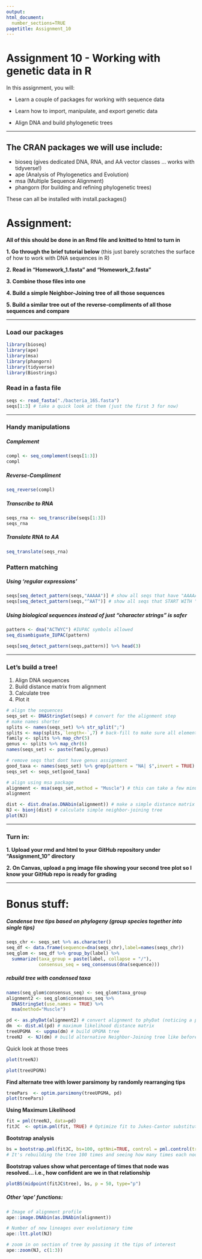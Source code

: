 ```yaml
---
output: 
html_document:
  number_sections=TRUE
pagetitle: Assignment_10
---
```


# **Assignment 10 - Working with genetic data in R**

In this assignment, you will:

+ Learn a couple of packages for working with sequence data

+ Learn how to import, manipulate, and export genetic data

+ Align DNA and build phylogenetic trees


________________


## The CRAN packages we will use include:
 
 + bioseq (gives dedicated DNA, RNA, and AA vector classes ... works with tidyverse!)
 + ape (Analysis of Phylogenetics and Evolution)
 + msa (Multiple Sequence Alignment)
 + phangorn (for building and refining phylogenetic trees) 

These can all be installed with install.packages()

# Assignment:

**All of this should be done in an Rmd file and knitted to html to turn in**

**1. Go through the brief tutorial below** (this just barely scratches the surface of how to work with DNA sequences in R)

**2. Read in "Homework_1.fasta" and "Homework_2.fasta"**

**3. Combine those files into one**

**4. Build a simple Neighbor-Joining tree of all those sequences**

**5. Build a similar tree out of the reverse-compliments of all those sequences and compare**

___

### Load our packages 
```r
library(bioseq)
library(ape)
library(msa)
library(phangorn)
library(tidyverse)
library(Biostrings)
```
 
 

### Read in a fasta file 
```r
seqs <- read_fasta("./bacteria_16S.fasta")
seqs[1:3] # take a quick look at them (just the first 3 for now)
```
 
___

### Handy manipulations

##### Complement
```r
compl <- seq_complement(seqs[1:3])
compl
```

##### Reverse-Compliment
```r
seq_reverse(compl)
```

##### Transcribe to RNA
```r
seqs_rna <- seq_transcribe(seqs[1:3])
seqs_rna
```

##### Translate RNA to AA
```r
seq_translate(seqs_rna)
```

### Pattern matching

##### Using 'regular expressions'
```r
seqs[seq_detect_pattern(seqs,"AAAAA")] # show all seqs that have "AAAAA" anywhere
seqs[seq_detect_pattern(seqs,"^AAT")] # show all seqs that START WITH "AAT"
```

##### Using biological sequences instead of just "character strings" is safer
```r
pattern <- dna("ACTWYC") #IUPAC symbols allowed
seq_disambiguate_IUPAC(pattern)
```

```r
seqs[seq_detect_pattern(seqs,pattern)] %>% head(3)
```

___

### Let's build a tree!

1. Align DNA sequences
2. Build distance matrix from alignment
3. Calculate tree
4. Plot it

```r
# align the sequences
seqs_set <- DNAStringSet(seqs) # convert for the alignment step
# make names shorter
splits <- names(seqs_set) %>% str_split(";")
splits <- map(splits,`length<-`,7) # back-fill to make sure all elements have length of 7
family <- splits %>% map_chr(5)
genus <- splits %>% map_chr(6)
names(seqs_set) <- paste(family,genus)

# remove seqs that dont have genus assignment
good_taxa <- names(seqs_set) %>% grep(pattern = "NA| $",invert = TRUE)
seqs_set <- seqs_set[good_taxa]

# align using msa package
alignment <- msa(seqs_set,method = "Muscle") # this can take a few minutes
alignment
```

```r
dist <- dist.dna(as.DNAbin(alignment)) # make a simple distance matrix based on DNA position differences (has to be in DNAbin format)
NJ <- bionj(dist) # calculate simple neighbor-joining tree
plot(NJ)
```

___

### Turn in:

**1. Upload your rmd and html to your GitHub repository under "Assignment_10" directory**

**2. On Canvas, upload a png image file showing your second tree plot so I know your GitHub repo is ready for grading**


___


# Bonus stuff:

##### Condense tree tips based on phylogeny (group species together into single tips)
```r

seqs_chr <- seqs_set %>% as.character()
seq_df <- data.frame(sequence=dna(seqs_chr),label=names(seqs_chr))
seq_glom <- seq_df %>% group_by(label) %>%
  summarize(taxa_group = paste(label, collapse = "/"),
            consensus_seq = seq_consensus(dna(sequence)))
```

##### rebuild tree with condensed taxa
```r
names(seq_glom$consensus_seq) <- seq_glom$taxa_group
alignment2 <- seq_glom$consensus_seq %>%
  DNAStringSet(use.names = TRUE) %>%
  msa(method="Muscle")
```

```r
pd <- as.phyDat(alignment2) # convert alignment to phyDat (noticing a pattern of how each package has its own formats?)
dm  <- dist.ml(pd) # maximum likelihood distance matrix
treeUPGMA  <- upgma(dm) # build UPGMA tree
treeNJ  <- NJ(dm) # build alternative Neighbor-Joining tree like before
```

Quick look at those trees
```r
plot(treeNJ)
```

```r
plot(treeUPGMA)
```

**Find alternate tree with lower parsimony by randomly rearranging tips**
```r
treePars  <- optim.parsimony(treeUPGMA, pd)
plot(treePars)
```

**Using Maximum Likelihood**
```r
fit = pml(treeNJ, data=pd)
fitJC  <- optim.pml(fit, TRUE) # Optimize fit to Jukes-Cantor substitution model
```

**Bootstrap analysis**
```r
bs = bootstrap.pml(fitJC, bs=100, optNni=TRUE, control = pml.control(trace = 0)) # this takes a bit of time
# It's rebuilding the tree 100 times and seeing how many times each node is returned in those stochastic simulations
```

**Bootstrap values show what percentage of times that node was resolved... i.e., how confident are we in that relationship**
```r
plotBS(midpoint(fitJC$tree), bs, p = 50, type="p")
```

##### Other 'ape' functions:

```r
# Image of alignment profile
ape::image.DNAbin(as.DNAbin(alignment))
```

```r
# Number of new lineages over evolutionary time
ape::ltt.plot(NJ)
```

```r
# zoom in on section of tree by passing it the tips of interest
ape::zoom(NJ, c(1:3))
```

